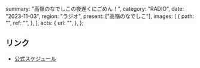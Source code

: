   summary: "高嶺のなでしこの夜遅くにごめん！",
  category: "RADIO",
  date: "2023-11-03",
  region: "ラジオ",
  present: ["高嶺のなでしこ"],
  images: [
    {
      path: "",
      ref: "",
    },
  ],
  acts: {
    url: "",
  },
};

## リンク

- [公式スケジュール](https://takanenonadeshiko.jp/?p=1009)
